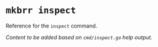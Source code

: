 # `mkbrr inspect`

Reference for the `inspect` command.

*Content to be added based on `cmd/inspect.go` help output.*
